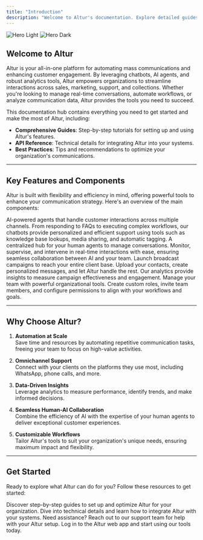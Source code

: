 ```yaml
---
title: "Introduction"
description: "Welcome to Altur's documentation. Explore detailed guides, API references, and more to help you maximize Altur's capabilities."
---
```


<img
  className="block dark:hidden"
  src="/images/introduction/hero.png"
  alt="Hero Light"
/>
<img
  className="hidden dark:block"
  src="/images/introduction/hero.png"
  alt="Hero Dark"
/>

## Welcome to Altur

Altur is your all-in-one platform for automating mass communications and enhancing customer engagement. By leveraging chatbots, AI agents, and robust analytics tools, Altur empowers organizations to streamline interactions across sales, marketing, support, and collections. Whether you're looking to manage real-time conversations, automate workflows, or analyze communication data, Altur provides the tools you need to succeed.

This documentation hub contains everything you need to get started and make the most of Altur, including:

- **Comprehensive Guides**: Step-by-step tutorials for setting up and using Altur's features.
- **API Reference**: Technical details for integrating Altur into your systems.
- **Best Practices**: Tips and recommendations to optimize your organization's communications.

---

## Key Features and Components

Altur is built with flexibility and efficiency in mind, offering powerful tools to enhance your communication strategy. Here's an overview of the main components:

<CardGroup cols={2}>
  <Card title="Chatbots" icon="user-robot">
    AI-powered agents that handle customer interactions across multiple
    channels. From responding to FAQs to executing complex workflows, our
    chatbots provide personalized and efficient support using tools such as
    knowledge base lookups, media sharing, and automatic tagging.
  </Card>
  <Card title="Inbox" icon="inbox">
    A centralized hub for your human agents to manage conversations. Monitor,
    supervise, and intervene in real-time interactions with ease, ensuring
    seamless collaboration between AI and your team.
  </Card>
  <Card title="Campaigns" icon="bullhorn">
    Launch broadcast campaigns to reach your entire client base. Upload your
    contacts, create personalized messages, and let Altur handle the rest. Our
    analytics provide insights to measure campaign effectiveness and engagement.
  </Card>
  <Card title="Organization Management" icon="buildings">
    Manage your team with powerful organizational tools. Create custom roles,
    invite team members, and configure permissions to align with your workflows
    and goals.
  </Card>
</CardGroup>

---

## Why Choose Altur?

1. **Automation at Scale**  
   Save time and resources by automating repetitive communication tasks, freeing your team to focus on high-value activities.

2. **Omnichannel Support**  
   Connect with your clients on the platforms they use most, including WhatsApp, phone calls, and more.

3. **Data-Driven Insights**  
   Leverage analytics to measure performance, identify trends, and make informed decisions.

4. **Seamless Human-AI Collaboration**  
   Combine the efficiency of AI with the expertise of your human agents to deliver exceptional customer experiences.

5. **Customizable Workflows**  
   Tailor Altur's tools to suit your organization's unique needs, ensuring maximum impact and flexibility.

---

## Get Started

Ready to explore what Altur can do for you? Follow these resources to get started:

<CardGroup cols={2}>
  <Card title="Guides and Tutorials" icon="book" href="/guides">
    Discover step-by-step guides to set up and optimize Altur for your
    organization.
  </Card>
  <Card title="API Documentation" icon="code" href="/api-reference">
    Dive into technical details and learn how to integrate Altur with your
    systems.
  </Card>
  <Card title="Contact Support" icon="help" href="/support">
    Need assistance? Reach out to our support team for help with your Altur
    setup.
  </Card>
  <Card title="Altur App" icon="browser" href="https://app.altur.io">
    Log in to the Altur web app and start using our tools today.
  </Card>
</CardGroup>
